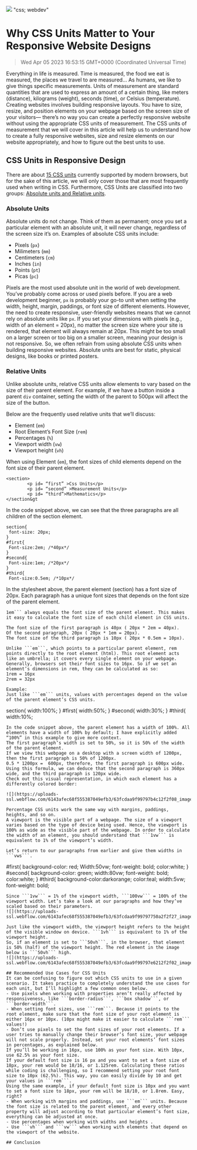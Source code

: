 ![](https://uploads-ssl.webflow.com/6143afec68f555387049efb3/63fcdaa8f9979771bb2f2e21_cssunits_327924109e361894bf17b97beddadfee_2000.jpeg)
"css; webdev"
# Why CSS Units Matter to Your Responsive Website Designs
> Wed Apr 05 2023 16:53:15 GMT+0000 (Coordinated Universal Time)

Everything in life is measured.
Time is measured, the food we eat is measured, the places we travel to are measured… As humans, we like to give things specific measurements. Units of measurement are standard quantities that are used to express an amount of a certain thing, like meters (distance), kilograms (weight), seconds (time), or Celsius (temperature).
Creating websites involves building responsive layouts. You have to size, resize, and position elements on your webpage based on the screen size of your visitors— there’s no way you can create a perfectly responsive website without using the appropriate CSS units of measurement.
The CSS units of measurement that we will cover in this article will help us to understand how to create a fully responsive websites, size and resize elements on our website appropriately, and how to figure out the best units to use.

## CSS Units in Responsive Design
There are about <a href="https://developer.mozilla.org/en-US/docs/Learn/CSS/Building_blocks/Values_and_units" target="_blank" rel="noopener noreferrer">15 CSS units</a> currently supported by modern browsers, but for the sake of this article, we will only cover those that are most frequently used when writing in CSS.
Furthermore, CSS Units are classified into two groups: <a href="https://www.freecodecamp.org/news/absolute-and-relative-css-units/" target="_blank" rel="noopener noreferrer">Absolute units and Relative units</a>.

### Absolute Units

Absolute units do not change. Think of them as permanent; once you set a particular element with an absolute unit, it will never change, regardless of the screen size it’s on. Examples of absolute CSS units include:
- Pixels (```px```)
- Milimeters (```mm```)
- Centimeters (```cm```)
- Inches (```in```)
- Points (```pt```)
- Picas (```pc```)

Pixels are the most used absolute unit in the world of web development. You’ve probably come across or used pixels before.
If you are a web development beginner, ```px``` is probably your go-to unit when setting the width, height, margin, paddings, or font size of different elements.
However, the need to create responsive, user-friendly websites means that we cannot rely on absolute units like ```px```. If you set your dimensions with pixels (e.g., width of an element = 20px), no matter the screen size where your site is rendered, that element will always remain at 20px. This might be too small on a larger screen or too big on a smaller screen, meaning your design is not responsive. So, we often refrain from using absolute CSS units when building responsive websites.
Absolute units are best for static, physical designs, like books or printed posters.

### Relative Units

Unlike absolute units, relative CSS units allow elements to vary based on the size of their parent element.
For example, if we have a button inside a parent ```div``` container, setting the width of the parent to 500px will affect the size of the button.

Below are the frequently used relative units that we’ll discuss:
- Element (```em```)
- Root Element’s Font Size (```rem```)
- Percentages (```%```)
- Viewport width (```vw```)
- Viewport height (```vh```)

When using Element (```em```), the font sizes of child elements depend on the font size of their parent element.
```
<section>
        <p id= “first” >Css Units</p>
        <p id= “second” >Measurement Units</p>
        <p id= “third”>Mathematics</p>
</section&gt
```
In the code snippet above, we can see that the three paragraphs are all children of the section element.
```
section{
 font-size: 20px;
}
#first{
 Font-size:2em; /*40px*/
}
#second{
 Font-size:1em; /*20px*/
}
#third{
 Font-size:0.5em; /*10px*/

```
In the stylesheet above, the parent element (section) has a font size of 20px. Each paragraph has a unique font sizes that depends on the font size of the parent element.
```
1em``` always equals the font size of the parent element. This makes it easy to calculate the font size of each child element in CSS units.

The font size of the first paragraph is 40px ( 20px * 2em = 40px).
Of the second paragraph, 20px ( 20px * 1em = 20px).
The font size of the third paragraph is 10px ( 20px * 0.5em = 10px).

Unlike ```em```, which points to a particular parent element, rem points directly to the root element (html). This root element acts like an umbrella; it covers every single element on your webpage.
Generally, browsers set their font sizes to 16px. So if we set an element’s dimensions in rem, they can be calculated as so:
1rem = 16px
2rem = 32px

Example:
Just like ```em``` units, values with percentages depend on the value of the parent element’s CSS units.
```
section{
 width:100%;
}
#first{
 width:50%;
}
#second{
    width:30%;
}
#third{
 width:10%;

```
In the code snippet above, the parent element has a width of 100%. All elements have a width of 100% by default; I have explicitly added “100%” in this example to give more context.
The first paragraph’s width is set to 50%, so it is 50% of the width of the parent element.
If we view this webpage on a desktop with a screen width of 1200px, then the first paragraph is 50% of 1200px.
0.5 * 1200px =  600px, therefore, the first paragraph is 600px wide. Using this formula, we can deduce that the second paragraph is 360px wide, and the third paragraph is 120px wide.
Check out this visual representation, in which each element has a differently colored border:

![](https://uploads-ssl.webflow.com/6143afec68f555387049efb3/63fcdaa9f99797b4c12f2f08_image2_eb197bec839ee3d083f1ffcb2251a898_800.png)

Percentage CSS units work the same way with margins, paddings, heights, and so on.
A viewport is the visible part of a webpage. The size of a viewport varies based on the type of device being used. Hence, the viewport is 100% as wide as the visible part of the webpage. In order to calculate the width of an element, you should understand that ```1vw``` is equivalent to 1% of the viewport’s width.

Let’s return to our paragraphs from earlier and give them widths in ```vws```.
```
#first{
 background-color: red;
 Width:50vw;
 font-weight: bold;
 color:white;
}
#second{
 background-color: green;
 width:80vw;
 font-weight: bold;
 color:white;
}
#third{
 background-color:darkorange;
 color:teal;
 width:5vw;
 font-weight: bold;

```
Since ```1vw``` = 1% of the viewport width, ```100vw``` = 100% of the viewport width. Let’s take a look at our paragraphs and how they’ve scaled based on their parameters.
![](https://uploads-ssl.webflow.com/6143afec68f555387049efb3/63fcdaa9f99797750a2f2f27_image3_bf91d00557f09c3c57874122b9ff3fdd_800.png)

Just like the viewport width, the viewport height refers to the height of the visible window on device. ```1vh``` is equivalent to 1% of the viewport height.
So, if an element is set to ```50vh```, in the browser, that element is 50% (half) of the viewport height. The red element in the image below is ```50vh``` high.
![](https://uploads-ssl.webflow.com/6143afec68f555387049efb3/63fcdaa9f99797e6212f2f02_image1_54ab62d59a788be940ca67dcbe505c8b_800.png)

## Recommended Use Cases for CSS Units
It can be confusing to figure out which CSS units to use in a given scenario. It takes practice to completely understand the use cases for each unit, but I’ll highlight a few common ones below.
- Use pixels when working with properties aren’t really affected by responsiveness, like ```border-radius```, ```box shadow```, or ```border-width```.
- When setting font sizes, use ```rem```. Because it points to the root element, make sure that the font size of your root element is either 16px or 10px. (10px might make it easier to calculate ```rem``` values!)
- Don’t use pixels to set the font sizes of your root elements. If a user tries to manually change their browser’s font size, your webpage will not scale properly. Instead, set your root elements’ font sizes in percentages, as explained below.
If you’ll be working in 16px, use 100% as your font size. With 10px, use 62.5% as your font size.
If your default font size is 16 px and you want to set a font size of 18px, your rem would be 18/16, or 1.125rem. Calculating these ratios while coding is challenging, so I recommend setting your root font size to 10px (62.5%). This way, you can easily divide by 10 and get your values in ```rem```.
Using the same example, if your default font size is 10px and you want to set a font size to 18px, your rem will be 18/10, or 1.8rem. Easy, right?
- When working with margins and paddings, use ```em``` units. Because the font size is related to the parent element, and every other property will adjust according to that particular element’s font size, everything can be adjusted at once.
- Use percentages when working with widths and heights .
- Use ```vh``` and ```vw``` when working with elements that depend on the viewport of the website.

## Conclusion
